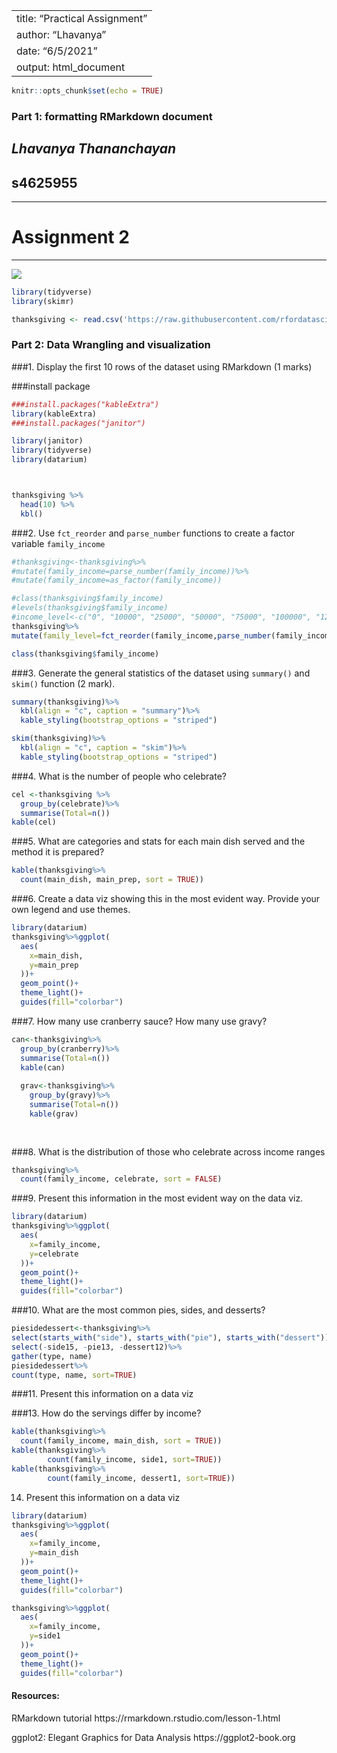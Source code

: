 ---
title: "Practical Assignment"
author: "Lhavanya"
date: "6/5/2021"
output: html_document
-----

```{r setup, include=FALSE}
knitr::opts_chunk$set(echo = TRUE)
```

### Part 1: formatting RMarkdown document  

## *Lhavanya Thananchayan*
## **s4625955** 

-----------------------------------------------------------------------

# Assignment 2


-----------------------------------------------------------------------

![](123.JPG)



```{r}
library(tidyverse)
library(skimr)
```
```{r}
thanksgiving <- read.csv('https://raw.githubusercontent.com/rfordatascience/tidytuesday/master/data/2018/2018-11-20/thanksgiving_meals.csv')
```


### Part 2: Data Wrangling and visualization 

###1. Display the first 10 rows of the dataset using RMarkdown (1 marks)

###install package
```{r}
###install.packages("kableExtra")
library(kableExtra)
###install.packages("janitor")

library(janitor)
library(tidyverse)
library(datarium)




```



```{r}
thanksgiving %>%
  head(10) %>%
  kbl()
```
###2. Use `fct_reorder` and `parse_number` functions to create a factor variable `family_income`

```{r}
#thanksgiving<-thanksgiving%>%
#mutate(family_income=parse_number(family_income))%>%
#mutate(family_income=as_factor(family_income))

#class(thanksgiving$family_income)
#levels(thanksgiving$family_income)
#income_level<-c("0", "10000", "25000", "50000", "75000", "100000", "125000", "150000", "175000", "200000")
thanksgiving%>%
mutate(family_level=fct_reorder(family_income,parse_number(family_income)))

class(thanksgiving$family_income)
```
###3. Generate the general statistics of the dataset using `summary()` and `skim()` function (2 mark).

```{r}
summary(thanksgiving)%>%
  kbl(align = "c", caption = "summary")%>%
  kable_styling(bootstrap_options = "striped")

skim(thanksgiving)%>%
  kbl(align = "c", caption = "skim")%>%
  kable_styling(bootstrap_options = "striped")

```

###4. What is the number of people who celebrate?
```{r}
cel <-thanksgiving %>%
  group_by(celebrate)%>%
  summarise(Total=n())
kable(cel)
```


###5. What are categories and stats for each main dish served and the method it is prepared?
```{r}
kable(thanksgiving%>%
  count(main_dish, main_prep, sort = TRUE))
```
###6. Create a data viz showing this in the most evident way. Provide your own legend and use themes.

```{r}
library(datarium)
thanksgiving%>%ggplot(
  aes(
    x=main_dish,
    y=main_prep
  ))+
  geom_point()+
  theme_light()+
  guides(fill="colorbar")
```




###7. How many use cranberry sauce? How many use gravy?

```{r}
can<-thanksgiving%>%
  group_by(cranberry)%>%
  summarise(Total=n())
  kable(can)
  
  grav<-thanksgiving%>%
    group_by(gravy)%>%
    summarise(Total=n())
    kable(grav)
  
  
```

###8. What is the distribution of those who celebrate across income ranges

```{r}
thanksgiving%>%
  count(family_income, celebrate, sort = FALSE)
```


###9. Present this information in the most evident way on the data viz.
```{r}
library(datarium)
thanksgiving%>%ggplot(
  aes(
    x=family_income,
    y=celebrate
  ))+
  geom_point()+
  theme_light()+
  guides(fill="colorbar")
```



###10. What are the most common pies, sides, and desserts?

```{r}
piesidedessert<-thanksgiving%>%
select(starts_with("side"), starts_with("pie"), starts_with("dessert"))%>%
select(-side15, -pie13, -dessert12)%>%
gather(type, name)
piesidedessert%>%
count(type, name, sort=TRUE)
```

###11. Present this information on a data viz



###13. How do the servings differ by income?
```{r}
kable(thanksgiving%>%
  count(family_income, main_dish, sort = TRUE))
kable(thanksgiving%>%
        count(family_income, side1, sort=TRUE))
kable(thanksgiving%>%
        count(family_income, dessert1, sort=TRUE))
```

14. Present this information on a data viz

```{r}
library(datarium)
thanksgiving%>%ggplot(
  aes(
    x=family_income,
    y=main_dish
  ))+
  geom_point()+
  theme_light()+
  guides(fill="colorbar")
```

```{r}
thanksgiving%>%ggplot(
  aes(
    x=family_income,
    y=side1
  ))+
  geom_point()+
  theme_light()+
  guides(fill="colorbar")
```






#### Resources:

RMarkdown tutorial https://rmarkdown.rstudio.com/lesson-1.html

ggplot2: Elegant Graphics for Data Analysis https://ggplot2-book.org
